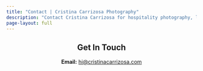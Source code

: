 ```yaml
---
title: "Contact | Cristina Carrizosa Photography"
description: "Contact Cristina Carrizosa for hospitality photography, lifestyle photography, and commercial photography services in Richmond, VA, San Francisco, and internationally."
page-layout: full
---
```


## Get In Touch

**Email:** [hi\@cristinacarrizosa.com](mailto:hi@cristinacarrizosa.com)

<style>
/* Center text for contact page and remove h2 underline */
#quarto-content {
  display: flex;
  align-items: flex-start;
  justify-content: center;
  min-height: 100vh;
  padding-top: 20vh;
}

#quarto-content {
  text-align: center;
  width: 100%;
}

h2 {
  text-align: center;
  border-bottom: none !important;
  text-decoration: none !important;
}

p {
  text-align: center;
}
</style>